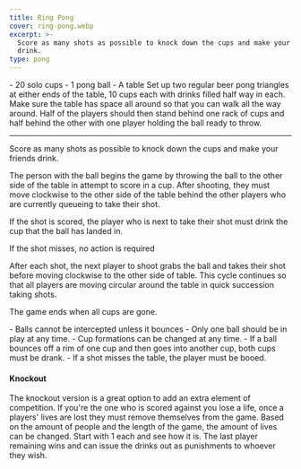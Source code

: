 ```yaml
---
title: Ring Pong
cover: ring-pong.webp
excerpt: >-
  Score as many shots as possible to knock down the cups and make your friends
  drink.
type: pong
---
```


<GameHero
  cover="/images/ring-pong.webp"
  alt="Ring Pong"
/>

<GameSection title="Equipment" icon="/images/liquor.webp">
-   20 solo cups
-   1 pong ball
-   A table
</GameSection>

<GameSection title="Setup" icon="/images/settings.webp">
Set up two regular beer pong triangles at either ends of the table, 10 cups each with drinks filled half way in each. Make sure the table has space all around so that you can walk all the way around. Half of the players should then stand behind one rack of cups and half behind the other with one player holding the ball ready to throw.

* * *
</GameSection>

<GameSection title="Aim of the Game" icon="/images/target.webp">
<p>Score as many shots as possible to knock down the cups and make your friends drink.</p>
</GameSection>

<GameSection title="How to Play" icon="/images/question.webp">
The person with the ball begins the game by throwing the ball to the other side of the table in attempt to score in a cup. After shooting, they must move clockwise to the other side of the table behind the other players who are currently queueing to take their shot.

If the shot is scored, the player who is next to take their shot must drink the cup that the ball has landed in.

If the shot misses, no action is required

After each shot, the next player to shoot grabs the ball and takes their shot before moving clockwise to the other side of table. This cycle continues so that all players are moving circular around the table in quick succession taking shots.

The game ends when all cups are gone.
</GameSection>

<GameSection title="Rules" icon="/images/rules.webp">
-   Balls cannot be intercepted unless it bounces
-   Only one ball should be in play at any time.
-   Cup formations can be changed at any time.
-   If a ball bounces off a rim of one cup and then goes into another cup, both cups must be drank.
-   If a shot misses the table, the player must be booed.
</GameSection>

<GameSection title="Special Edition" icon="/images/special.webp">

<h4>Knockout</h4>

<p>The knockout version is a great option to add an extra element of competition. If you're the one who is scored against you lose a life, once a players' lives are lost they must remove themselves from the game. Based on the amount of people and the length of the game, the amount of lives can be changed. Start with 1 each and see how it is. The last player remaining wins and can issue the drinks out as punishments to whoever they wish.</p>
</GameSection>

<ShareButtons title="Ring Pong" />

<FeedbackCard>
</FeedbackCard>
